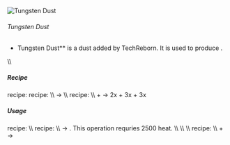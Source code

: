 ![Tungsten Dust ](/mods/techreborn/tungsten_dust.png)

###### Tungsten Dust


- Tungsten Dust** is a dust added by TechReborn. It is used to
        produce
        <Mcitem id="techreborn:tungsten_ingot"/>.

\\\\

##### Recipe

<Mcitem id="minecraft:crafting_table"/> recipe:
<Recipe recipe=" input techreborn:small_pile_of_tungsten_dust
techreborn:small_pile_of_tungsten_dust air input
techreborn:small_pile_of_tungsten_dust
techreborn:small_pile_of_tungsten_dust air input air air air output
techreborn:tungsten_dust "/>
<Mcitem id="techreborn:grinder"/> recipe: \\\\
<Mcitem id="techreborn:tungsten_ingot"/> -\>
<Mcitem id="techreborn:tungsten_dust"/> \\\\
<Mcitem id="techreborn:industrial_grinder"/> recipe:
\\\\ <Mcitem id="techreborn:tungsten_ore"/> +
<Mcitem id="techreborn:water_cell"/>-\>
2x<Mcitem id="techreborn:tungsten_dust"/> +
3x<Mcitem id="techreborn:small_pile_of_iron_dust"/> +
3x<Mcitem id="techreborn:small_pile_of_manganese_dust"/>

##### Usage

<Mcitem id="minecraft:crafting_table"/> recipe:
<Recipe recipe=" input air air air input air techreborn:tungsten_dust
air input air air air output techreborn:small_pile_of_tungsten_dust,4
"/> \\\\
<Mcitem id="techreborn:blast_furnace"/> recipe: \\\\
<Mcitem id="techreborn:tungsten_dust"/> -\>
<Mcitem id="techreborn:tungsten_ingot"/>. This
operation requries 2500 heat. \\\\ \\\\ \\\\
<Mcitem id="techreborn:industrial_electrolyzer"/>
recipe: \\\\
<Mcitem id="techreborn:tungsten_dust"/> +
<Mcitem id="techreborn:empty_cell"/> -\>
<Mcitem id="techreborn:wolframium_cell"/>
